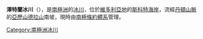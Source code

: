 {{coord|78|1|S|163|49|E|type:glacier_region:AQ|display=title}}

'''澤特蘭冰川'''（{{lang-en|Zetland Glacier}}），是[[南極洲|南極洲]]的[[冰川|冰川]]，位於[[維多利亞地|維多利亞地]]的[[斯科特海岸|斯科特海岸]]，流經[[丹頓山脈|丹頓山脈]]的[[亞歷山德拉山|亞歷山德拉山]]南坡，現時由[[南極條約體系|南極條約體系]]管理。

{{DEFAULTSORT:Zetland Glacier}}
[[Category:南極洲冰川|Category:南極洲冰川]]


{{ScottCoast-geo-stub}}